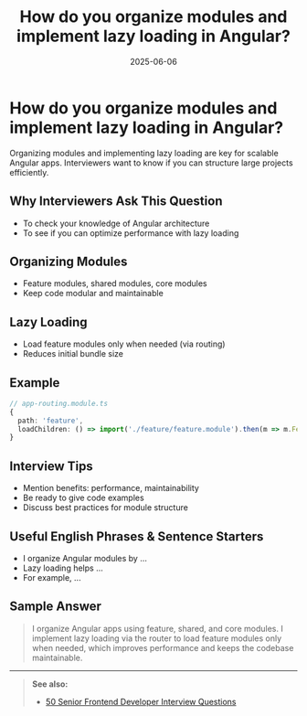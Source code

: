 ﻿---
title: 'How do you organize modules and implement lazy loading in Angular?'
date: '2025-06-06'
tags: ['interview', 'angular', 'modules', 'lazy loading']
draft: false
summary: 'A practical guide to organizing modules and implementing lazy loading in Angular, with examples and interview tips.'
authors: ['default']
layout: PostSimple
---

# How do you organize modules and implement lazy loading in Angular?

Organizing modules and implementing lazy loading are key for scalable Angular apps. Interviewers want to know if you can structure large projects efficiently.

## Why Interviewers Ask This Question

- To check your knowledge of Angular architecture
- To see if you can optimize performance with lazy loading

## Organizing Modules

- Feature modules, shared modules, core modules
- Keep code modular and maintainable

## Lazy Loading

- Load feature modules only when needed (via routing)
- Reduces initial bundle size

## Example

```ts
// app-routing.module.ts
{
  path: 'feature',
  loadChildren: () => import('./feature/feature.module').then(m => m.FeatureModule)
}
```

## Interview Tips

- Mention benefits: performance, maintainability
- Be ready to give code examples
- Discuss best practices for module structure

## Useful English Phrases & Sentence Starters

- I organize Angular modules by ...
- Lazy loading helps ...
- For example, ...

## Sample Answer

> I organize Angular apps using feature, shared, and core modules. I implement lazy loading via the router to load feature modules only when needed, which improves performance and keeps the codebase maintainable.

---

> **See also:**
>
> - [50 Senior Frontend Developer Interview Questions](./50-frontend-senior-interview-questions)

